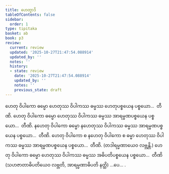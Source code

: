```yaml
---
title: ဟေတွာဒိ
tableOfContents: false
sidebar:
  order: 1
type: tipitaka
basket: ab
book: p3
review:
  current: review
  updated: '2025-10-27T21:47:54.088914'
  updated_by: ''
  notes: ''
  history:
  - state: review
    date: '2025-10-27T21:47:54.088914'
    updated_by: ''
    notes: ''
    previous_state: draft
---
```



<ReviewStatus review={frontmatter.review} showDetails={true} />

<HypothesisAnnotation frontmatter={frontmatter} />

<DynamicBreadcrumb />

<Division number="113" book="p3" e="ch" v="39" p="218">

<Paragraph number="196" book="p3">
ဟေတု ဝိပါကော ဓမ္မော ဟေတုဿ ဝိပါကဿ ဓမ္မဿ ဟေတုပစ္စယေန ပစ္စယော…  တီဏိ.
</Paragraph>

</Division>
<Division number="114" book="p3" e="ch" v="39" p="218">

<Paragraph number="197" book="p3">
ဟေတု ဝိပါကော ဓမ္မော ဟေတုဿ ဝိပါကဿ ဓမ္မဿ အာရမ္မဏပစ္စယေန ပစ္စယော…  တီဏိ.
</Paragraph>

<Paragraph number="198" book="p3">
နဟေတု ဝိပါကော ဓမ္မော နဟေတုဿ ဝိပါကဿ ဓမ္မဿ အာရမ္မဏပစ္စယေန ပစ္စယော…  တီဏိ.
</Paragraph>

<Paragraph number="199" book="p3">
ဟေတု ဝိပါကော စ နဟေတု ဝိပါကော စ ဓမ္မာ ဟေတုဿ ဝိပါကဿ ဓမ္မဿ အာရမ္မဏပစ္စယေန ပစ္စယော…  တီဏိ. (တဒါရမ္မဏာယေဝ လဗ္ဘန္တိ.)
</Paragraph>

</Division>
<Division number="115" book="p3" e="ch" v="39" p="219">

<Paragraph number="200" book="p3">
ဟေတု ဝိပါကော ဓမ္မော ဟေတုဿ ဝိပါကဿ ဓမ္မဿ အဓိပတိပစ္စယေန ပစ္စယော…  တီဏိ (သဟဇာတာဓိပတိယေဝ လဗ္ဘတိ, အာရမ္မဏာဓိပတိ နတ္ထိ) …ပေ… .
</Paragraph>
</Division>